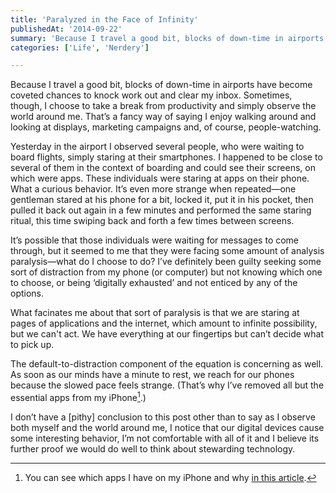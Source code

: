 ```yaml
---
title: 'Paralyzed in the Face of Infinity'
publishedAt: '2014-09-22'
summary: 'Because I travel a good bit, blocks of down-time in airports have become coveted chances to knock work out and clear my inbox. Sometimes, though, I choose to take a break from productivity and simply...'
categories: ['Life', 'Nerdery']

---
```


Because I travel a good bit, blocks of down-time in airports have become coveted chances to knock work out and clear my inbox. Sometimes, though, I choose to take a break from productivity and simply observe the world around me. That’s a fancy way of saying I enjoy walking around and looking at displays, marketing campaigns and, of course, people-watching.

Yesterday in the airport I observed several people, who were waiting to board flights, simply staring at their smartphones. I happened to be close to several of them in the context of boarding and could see their screens, on which were apps. These individuals were staring at apps on their phone. What a curious behavior. It’s even more strange when repeated—one gentleman stared at his phone for a bit, locked it, put it in his pocket, then pulled it back out again in a few minutes and performed the same staring ritual, this time swiping back and forth a few times between screens.

It’s possible that those individuals were waiting for messages to come through, but it seemed to me that they were facing some amount of analysis paralysis—what do I choose to do? I’ve definitely been guilty seeking some sort of distraction from my phone (or computer) but not knowing which one to choose, or being ‘digitally exhausted’ and not enticed by any of the options.

What facinates me about that sort of paralysis is that we are staring at pages of applications and the internet, which amount to infinite possibility, but we can't act. We have everything at our fingertips but can’t decide what to pick up.

The default-to-distraction component of the equation is concerning as well. As soon as our minds have a minute to rest, we reach for our phones because the slowed pace feels strange. (That’s why I’ve removed all but the essential apps from my iPhone[^1].)

I don’t have a [pithy] conclusion to this post other than to say as I observe both myself and the world around me, I notice that our digital devices cause some interesting behavior, I’m not comfortable with all of it and I believe its further proof we would do well to think about stewarding technology.

[^1]: You can see which apps I have on my iPhone and why [in this article](/blog/what-apps-are-on-my-iphone).
